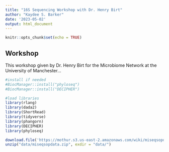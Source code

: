 ```yaml
---
title: "16S Sequencing Workshop with Dr. Henry Birt"
author: "Kaydee S. Barker"
date: '2023-05-02'
output: html_document
---
```


```r
knitr::opts_chunk$set(echo = TRUE)
```

## Workshop

This workshop given by Dr. Henry Birt for the Microbiome Network at the University of Manchester...

```r
#install if needed
#BiocManager::install("phyloseq")
#BiocManager::install("DECIPHER")

#load libraries
library(rlang)
library(dada2)
library(ShortRead)
library(tidyverse)
library(phangorn)
library(DECIPHER)
library(phyloseq)

download.file('https://mothur.s3.us-east-2.amazonaws.com/wiki/miseqsopdata.zip', destfile = "data/miseqsopdata.zip")
unzip("data/miseqsopdata.zip", exdir = "data/")

```

## 

```r



```
